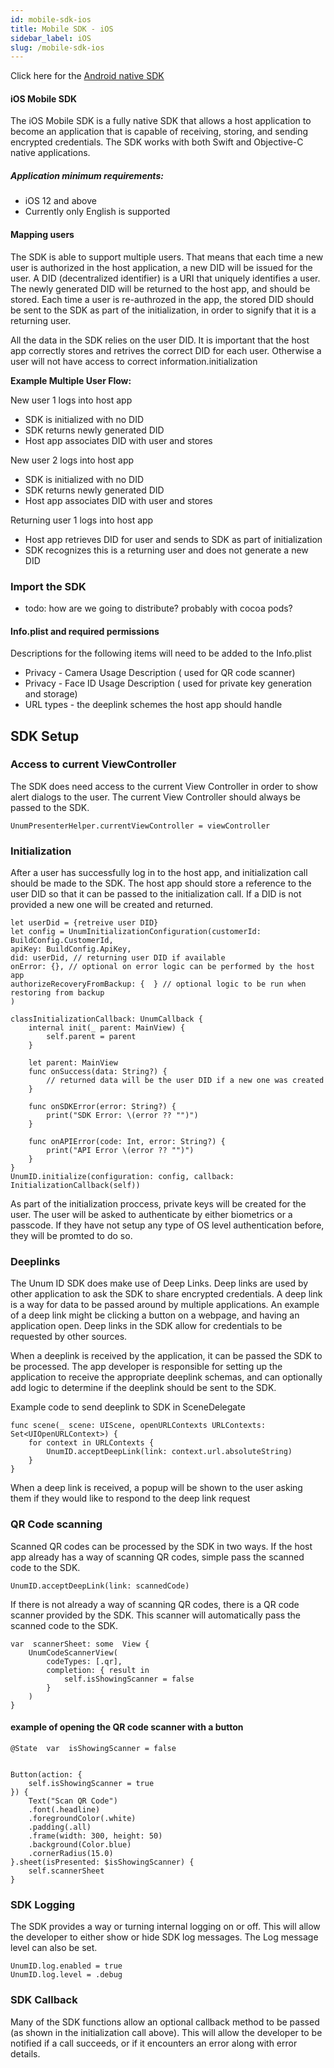```yaml
---
id: mobile-sdk-ios
title: Mobile SDK - iOS
sidebar_label: iOS
slug: /mobile-sdk-ios
---
```



Click here for the [Android native SDK](mobile-sdk-android.mdx)

#### iOS Mobile SDK
The iOS Mobile SDK is a fully native SDK that allows a host application to become an application that is capable of receiving, storing, and sending encrypted credentials. The SDK works with both Swift and Objective-C native applications.

##### Application minimum requirements:
- iOS 12 and above
- Currently only English is supported


#### Mapping users

The SDK is able to support multiple users. That means that each time a new user is authorized in the host application, a new DID will be issued for the user. A DID (decentralized identifier) is a URI that uniquely identifies a user. The newly generated DID will be returned to the host app, and should be stored. Each time a user is re-authrozed in the app, the stored DID should be sent to the SDK as part of the initialization, in order to signify that it is a returning user.

All the data in the SDK relies on the user DID. It is important that the host app correctly stores and retrives the correct DID for each user. Otherwise a user will not have access to correct information.initialization

**Example Multiple User Flow:**

New user 1 logs into host app
- SDK is initialized with no DID
- SDK returns newly generated DID
- Host app associates DID with user and stores

New user 2 logs into host app
- SDK is initialized with no DID
- SDK returns newly generated DID
- Host app associates DID with user and stores

Returning user 1 logs into host app
- Host app retrieves DID for user and sends to SDK as part of initialization
- SDK recognizes this is a returning user and does not generate a new DID

### Import the SDK
 - todo: how are we going to distribute? probably with cocoa pods?

#### Info.plist and required permissions
Descriptions for the following items will need to be added to the Info.plist

- Privacy - Camera Usage Description ( used for QR code scanner)
- Privacy - Face ID Usage Description ( used for private key generation and storage)
- URL types - the deeplink schemes the host app should handle

## SDK Setup

### Access to current ViewController
The SDK does need access to the current View Controller in order to show alert dialogs to the user. The current View Controller should always be passed to the SDK.

    UnumPresenterHelper.currentViewController = viewController

### Initialization
After a user has successfully log in to the host app, and initialization call should be made to the SDK. The host app should store a reference to the user DID so that it can be passed to the initialization call. If a DID is not provided a new one will be created and returned.

    let userDid = {retreive user DID}
    let config = UnumInitializationConfiguration(customerId: BuildConfig.CustomerId, 
    apiKey: BuildConfig.ApiKey, 
    did: userDid, // returning user DID if available
    onError: {}, // optional on error logic can be performed by the host app
    authorizeRecoveryFromBackup: {  } // optional logic to be run when restoring from backup
    )

    classInitializationCallback: UnumCallback {
        internal init(_ parent: MainView) {
            self.parent = parent
        }
        
        let parent: MainView
        func onSuccess(data: String?) {
            // returned data will be the user DID if a new one was created
        }
    
        func onSDKError(error: String?) {
            print("SDK Error: \(error ?? "")")
        }
    
        func onAPIError(code: Int, error: String?) {
            print("API Error \(error ?? "")")
        }
    }
    UnumID.initialize(configuration: config, callback: InitializationCallback(self))

As part of the initialization proccess, private keys will be created for the user. The user will be asked to authenticate by either biometrics or a passcode. If they have not setup any type of OS level authentication before, they will be promted to do so.


### Deeplinks
The Unum ID SDK does make use of Deep Links. Deep links are used by other application to ask the SDK to share encrypted credentials. A deep link is a way for data to be passed around by multiple applications. An example of a deep link might be clicking a button on a webpage, and having an application open. Deep links in the SDK allow for credentials to be requested by other sources.

When a deeplink is received by the application, it can be passed the SDK to be processed. The app developer is responsible for setting up the application to receive the appropriate deeplink schemas, and can optionally add logic to determine if the deeplink should be sent to the SDK.

Example code to send deeplink to SDK in SceneDelegate

    func scene(_ scene: UIScene, openURLContexts URLContexts: Set<UIOpenURLContext>) {
        for context in URLContexts {
            UnumID.acceptDeepLink(link: context.url.absoluteString)
        }
    }
When a deep link is received, a popup will be shown to the user asking them if they would like to respond to the deep link request

### QR Code scanning
Scanned QR codes can be processed by the SDK in two ways. If the host app already has a way of scanning QR codes, simple pass the scanned code to the SDK.

    UnumID.acceptDeepLink(link: scannedCode)

If there is not already a way of scanning QR codes, there is a QR code scanner provided by the SDK. This scanner will automatically pass the scanned code to the SDK. 

    var  scannerSheet: some  View {
        UnumCodeScannerView(
            codeTypes: [.qr],
            completion: { result in
                self.isShowingScanner = false
            }
        )
    }

#### example of opening the QR code scanner with a button

    @State  var  isShowingScanner = false


    Button(action: {
        self.isShowingScanner = true
    }) {
        Text("Scan QR Code")
        .font(.headline)
        .foregroundColor(.white)
        .padding(.all)
        .frame(width: 300, height: 50)
        .background(Color.blue)
        .cornerRadius(15.0)
    }.sheet(isPresented: $isShowingScanner) {
        self.scannerSheet
    }

### SDK Logging
The SDK provides a way or turning internal logging on or off. This will allow the developer to either show or hide SDK log messages. The Log message level can also be set.

    UnumID.log.enabled = true
    UnumID.log.level = .debug

### SDK Callback
Many of the SDK functions allow an optional callback method to be passed (as shown in the initialization call above). This will allow the developer to be notified if a call succeeds, or if it encounters an error along with error details.
